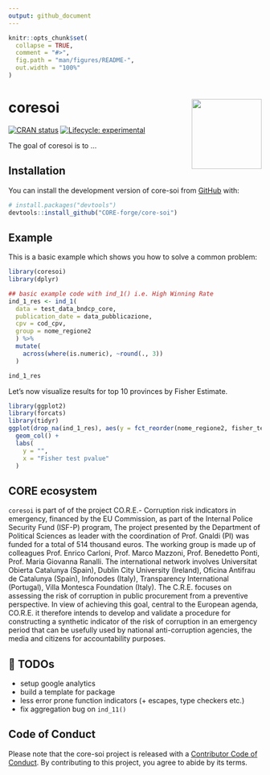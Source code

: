 ```yaml
---
output: github_document
---
```


<!-- README.md is generated from README.Rmd. Please edit that file -->

```r
knitr::opts_chunk$set(
  collapse = TRUE,
  comment = "#>",
  fig.path = "man/figures/README-",
  out.width = "100%"
)
```

# coresoi <img src="man/figures/logo.png" align="right" height="139" />

<!-- badges: start -->
[![CRAN status](https://www.r-pkg.org/badges/version/core-soi)](https://CRAN.R-project.org/package=core-soi)
[![Lifecycle: experimental](https://img.shields.io/badge/lifecycle-experimental-orange.svg)](https://lifecycle.r-lib.org/articles/stages.html#experimental)
<!-- badges: end -->

The goal of coresoi is to ...

## Installation

You can install the development version of core-soi from [GitHub](https://github.com/) with:

``` r
# install.packages("devtools")
devtools::install_github("CORE-forge/core-soi")
```

## Example

This is a basic example which shows you how to solve a common problem:

```r
library(coresoi)
library(dplyr)

## basic example code with ind_1() i.e. High Winning Rate
ind_1_res <- ind_1(
  data = test_data_bndcp_core, 
  publication_date = data_pubblicazione,
  cpv = cod_cpv,
  group = nome_regione2
  ) %>% 
  mutate(
    across(where(is.numeric), ~round(., 3))
  )

ind_1_res
```
Let's now visualize results for top 10 provinces by Fisher Estimate.

```r
library(ggplot2)
library(forcats)
library(tidyr)
ggplot(drop_na(ind_1_res), aes(y = fct_reorder(nome_regione2, fisher_test), x = fisher_test)) +
  geom_col() +
  labs(
    y = "",
    x = "Fisher test pvalue"
  )

```


## CORE ecosystem

`coresoi` is part of of the project CO.R.E.- Corruption risk indicators in emergency, financed by the EU Commission, as part of the Internal Police Security Fund (ISF-P) program,
The project presented by the Department of Political Sciences as leader with the coordination of Prof. Gnaldi (PI) was funded for a total of 514 thousand euros. The working group is made up of colleagues Prof. Enrico Carloni, Prof. Marco Mazzoni, Prof. Benedetto Ponti, Prof. Maria Giovanna Ranalli. The international network involves Universitat Obierta Catalunya (Spain), Dublin City University (Ireland), Oficina Antifrau de Catalunya (Spain), Infonodes (Italy), Transparency International (Portugal), Villa Montesca Foundation (Italy).
The C.R.E. focuses on assessing the risk of corruption in public procurement from a preventive perspective. In view of achieving this goal, central to the European agenda, CO.R.E. it therefore intends to develop and validate a procedure for constructing a synthetic indicator of the risk of corruption in an emergency period that can be usefully used by national anti-corruption agencies, the media and citizens for accountability purposes.


## 📝 TODOs

- setup google analytics
- build a template for package
- less error prone function indicators (+ escapes, type checkers etc.)
- fix aggregation bug on `ind_11()`


## Code of Conduct

Please note that the core-soi project is released with a [Contributor Code of Conduct](https://contributor-covenant.org/version/2/1/CODE_OF_CONDUCT.html). By contributing to this project, you agree to abide by its terms.
